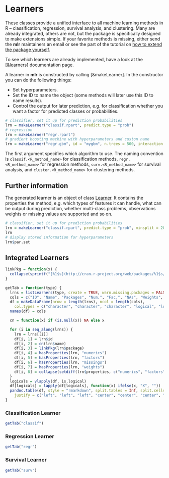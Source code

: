 # Learners

These classes provide a unified interface to all machine learning methods in R
-- classification, regression, survival analysis, and clustering.
Many are already integrated,
others are not, but the package is specifically designed to make
extensions simple. If your favorite methods is missing, either
send the **mlr** maintainers an email or see the part of the tutorial
on [how to extend the package yourself](create_learner.md).

To see which learners are already implemented, have a look at the [&learners] documentation page.

A learner in **mlr** is constructed by calling [&makeLearner].
In the constructor you can do the following things:

* Set hyperparameters.
* Set the ID to name the object (some methods will later use this ID to name results).
* Control the output for later prediction, e.g. for classification
  whether you want a factor for predicted classes or probabilities.

```r
# classifier, set it up for prediction probabilities
lrn = makeLearner("classif.rpart", predict.type = "prob")
# regression
lrn = makeLearner("regr.rpart")
# gradient boosting machine with hyperparameters and custon name
lrn = makeLearner("regr.gbm", id = "mygbm", n.trees = 500, interaction.depth = 3)
```

The first argument specifies which algorithm to use.
The naming convention is ``classif.<R_method_name>`` for
classification methods, ``regr.<R_method_name>`` for regression methods,
``surv.<R_method_name>`` for survival analysis, and ``cluster.<R_method_name>``
for clustering methods.


## Further information

The generated learner is an object of class [Learner](&makeLearner).
It contains the properties the method, e.g. which types of features it can handle,
what can be output during prediction, whether multi-class problems,
observations weights or missing values are supported and so on.

```r
# classifier, set it up for prediction probabilities
lrn = makeLearner("classif.rpart", predict.type = "prob", minsplit = 20)
lrn
# display stored information for hyperparameters
lrn$par.set
```

## Integrated Learners
```r
linkPkg = function(x) {
  collapse(sprintf("[%1$s](http://cran.r-project.org/web/packages/%1$s/)", x))
}

getTab = function(type) {
  lrns = listLearners(type, create = TRUE, warn.missing.packages = FALSE)
  cols = c("ID", "Name", "Packages", "Num.", "Fac.", "NAs", "Weights", "Props")
  df = makeDataFrame(nrow = length(lrns), ncol = length(cols),
    col.types = c("character", "character", "character", "logical", "logical", "logical", "logical", "character"))
  names(df) = cols

  cn = function(x) if (is.null(x)) NA else x

  for (i in seq_along(lrns)) {
    lrn = lrns[[i]]
    df[i, 1] = lrn$id
    df[i, 2] = cn(lrn$name)
    df[i, 3] = linkPkg(lrn$package)
    df[i, 4] = hasProperties(lrn, "numerics")
    df[i, 5] = hasProperties(lrn, "factors")
    df[i, 6] = hasProperties(lrn, "missings")
    df[i, 7] = hasProperties(lrn, "weights")
    df[i, 8] = collapse(setdiff(lrn$properties, c("numerics", "factors", "missings", "weights")))
  }
  logicals = vlapply(df, is.logical)
  df[logicals] = lapply(df[logicals], function(x) ifelse(x, "X", ""))
  pandoc.table(df, style = "rmarkdown", split.tables = Inf, split.cells = Inf,
    justify = c("left", "left", "left", "center", "center", "center", "center", "right"))
}
```

### Classification Learner
```r
getTab("classif")
```

### Regression Learner
```r
getTab("regr")
```

### Survival Learner
```r
getTab("surv")
```
